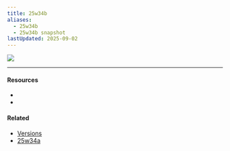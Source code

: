 ```yaml
---
title: 25w34b
aliases:
  - 25w34b
  - 25w34b snapshot
lastUpdated: 2025-09-02
---
```



![](https://minecraft.wiki/images/25w34a.jpg)

<Yb src="https://youtube.com/embed/fCga6TTeAA4" />
<Yb src="https://youtube.com/embed/RX5VC-WTo7A" />

---

#### Resources

- <Wiki src="https://minecraft.wiki/w/Java_Edition_25w34b" />
- <Blog src="https://minecraft.net/en-us/article/minecraft-snapshot-25w34a" />

#### Related

- [Versions](/versions)
- [25w34a](/25w34a)